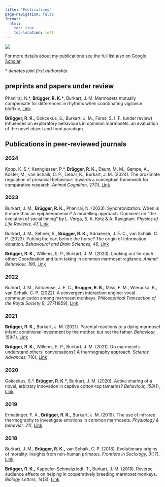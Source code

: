 ```yaml
---
title: "Publications"
page-navigation: false
format: 
  html:
    toc: true
    toc-location: left
---
```


::: column-margin
![](pics/ReadingSideDoodle.svg)
:::

For more details about my publications see the full list also on [Google Scholar](https://scholar.google.ch/citations?user=KPUD0JcAAAAJ&hl=de).

\* *denotes joint first authorship.*

## preprints and papers under review

Phaniraj, N.\*, **Brügger, R. K.\***, Burkart, J. M. Marmosets mutually compensate for differences in rhythms when coordinating vigilance. bioRxiv, [Link](https://doi.org/10.1101/2023.09.28.559895)

**Brügger, R. K.**, Gokcekus, S., Burkart, J. M., Forss, S. I. F. (under review) Influences on exploratory behaviours in common marmosets: an evaluation of the novel object and food paradigm.

## Publications in peer-reviewed journals

### 2024

Kopp. K. S.\*, Kanngiesser, P.\*, **Brügger, R. K.,** Daum, M. M., Gampe, A., Köster, M., van Schaik, C. P., Liebal, K., Burkart, J. M. (2024). The proximate regulation of prosocial behaviour: towards a conceptual framework for comparative research. *Animal Cognition,* 27(1), [Link](https://doi.org/10.1007/s10071-024-01846-w)

### 2023

Burkart, J. M., **Brügger, R. K.,** Phaniraj, N. (2023). Synchronization: When is it more than an epiphenomenon? A modelling approach. Comment on "the evolution of social timing" by L. Verga, S. A. Kotz & A. Ravignani. *Physics of Life Reviews,* *47,* [Link](https://doi.org/10.1016/j.plrev.2023.10.009)

Burkart, J. M., Sehner, S., **Brügger, R. K.,** Adriaense, J. E. C., van Schaik, C. P. (2023). Putting the cart before the horse? The origin of information donation. *Behavioural and Brain Sciences, 46,* [Link](https://doi.org/10.1017/s0140525x2200084x)

**Brügger, R. K.,** Willems, E. P., Burkart, J. M. (2023). Looking out for each other: Coordination and turn taking in common marmoset vigilance. *Animal Behaviour,* *196*, [Link](https://doi.org/10.1016/j.anbehav.2022.11.007)

### 2022

Burkart, J. M., Adriaense, J. E. C., **Brügger, R. B.,** Miss, F. M., Wierucka, K., van Schaik, C. P. (2022). A convergent interaction engine: vocal commuunication among marmoset monkeys. *Philosophical Transaction of the Royal Society B, 377*(1859), [Link](https://doi.org/10.1098/rstb.2021.0098)

### 2021

**Brügger, R. K.,** Burkart, J. M. (2021). Parental reactions to a dying marmoset infant: conditional investment by the mother, but not the father. *Behaviour,* 159(1), [Link](https://doi.org/10.1163/1568539X-bja10108)

**Brügger, R. K.,** Willems, E. P., Burkart, J. M. (2021). Do marmosets understand others' conversations? A thermography approach. *Science Advances,* 7(6), [Link](https://www.science.org/doi/10.1126/sciadv.abc8790)

### 2020

Gokcekus, S.\*, **Brügger, R. K.\*,** Burkart, J. M. (2020). Active sharing of a novel, arbitrary innovation in captive cotton-top tamarins? *Behaviour,* *158*(1), [Link](https://doi.org/10.1163/1568539X-bja10049)

### 2019

Ermatinger, F. A., **Brügger, R. K.,** Burkart, J. M. (2019). The use of infrared thermography to investigate emotions in common marmosets. *Physiology & behavior,* *211*, [Link](https://doi.org/10.1016/j.physbeh.2019.112672)

### 2018

Burkart, J. M., **Brügger, R. K.,** van Schaik, C. P. (2018). Evolutionary origins of morality: Insights from non-human primates. *Frontiers in Sociology,* *3*(17), [Link](https://doi.org/10.3389/fsoc.2018.00017)

**Brügger, R. K.,** Kappeler-Schmalzriedt, T., Burkart, J. M. (2018). Reverse audience effects on helping in cooperatively breeding marmoset monkeys. *Biology Letters, 14*(3), [Link](https://doi.org/10.1098/rsbl.2018.0030)
